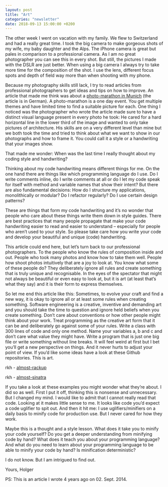 ```yaml
---
layout: post
title: "Art"
categories: "newsletter"
date: 2018-09-13 15:00:00 +0200
---
```


The other week I went on vacation with my family. We flew to Switzerland and had a really great time. I took the big camera to make gorgeous shots of my wife, my baby daughter and the Alps. The iPhone camera is great but pales in comparison to a professional camera. As I am no great photographer you can see this in every shot. But still, the pictures I made with the DSLR are just better. When using a big camera I always try to take more time for the composition of the shot. I use the lens, different focus spots and depth of field way more than when shooting with my phone.
<!--more-->
Because my photography skills still lack, I try to read articles from professional photographers to get ideas and tips on how to improve. An article that made me think was about a [photo-marathon in Munich](http://www.domlen.de/2014/08/16/fmm14/) (the article is in German). A photo-marathon is a one day event. You get multiple themes and have limited time to find a suitable picture for each. One thing I noticed was the photographer who wrote the article made sure to have a distinct visual language present in every photo he took: He cared for a hard horizontal line in the lower third of the image and wanted to only take pictures of architecture. His skills are on a very different level than mine but we both took the time and tried to think about what we want to show in our photographs and how to frame it. You could call it a style or a handwriting that your images show.

That made me wonder: When was the last time I really thought about my coding style and handwriting?

Thinking about my code handwriting means different things for me. On the one hand there are things like which programming language do I use. Do I write comments inline, do I write comments at all or do I let my code speak for itself with method and variable names that show their intent? But there are also fundamental decisions: How do I structure my applications, monolithically or modular? Do I refactor regularly? Do I use certain design patterns?

These are things that form my code handwriting and it’s no wonder that people who care about these things write them down in style guides. There are best practices that many people propagate that make your code handwriting easier to read and easier to understand – especially for people who aren’t used to your style. So please take care how you write your code and develop your beautiful and unique (code) handwriting.

This article could end here, but let’s turn back to our professional photographers. To the people who know the rules of composition inside and out. People who took many photos and know how to take them well. People how shoot photos intuitively that are a joy to look at. You know what some of these people do? They deliberately ignore all rules and create something that is truly unique and recognisable. In the eyes of the spectator that might not always be beautiful or even easy to look at, but it is art (at least that’s what they say) and it is their form to express themselves.

So let me end this article like this: Sometimes, to evolve your craft and find a new way, it is okay to ignore all or at least some rules when creating something. Software engineering is a creative, inventive and demanding art and you should take the time to question and ignore held beliefs when you create something. Don’t care about conventions or how other people might think about your work. Treat programming as the creative art form that it can be and deliberately go against some of your rules. Write a class with 300 lines of code and only one method. Name your variables a, b and c and don’t care what value they might have. Write a program that is just one big file or write something without line breaks. It will feel weird at first but I bet you’ll get a new perspective on things. And it never hurts to adjust your point of view.
If you’d like some ideas have a look at these Github repositories. This is art.

rkh - [almost-rackup](https://github.com/rkh/almost-rack/blob/meister/almost-rackup)

rkh - [almost-sinatra](https://github.com/rkh/almost-sinatra)

If you take a look at these examples you might wonder what they’re about. I did so as well. First I put it off, thinking this is nonsense and unnecessary. But I changed my mind. I would like to admit that I cannot really read that code. Looking at it makes little sense to me. It looks like code you’d expect a code uglifier to spit out. And then it hit me: I use uglifiers/minifiers on a daily basis to minify code for production use. But I never cared for how they work.

Maybe this is a thought and a style lesson. What does it take you to minify your code yourself? Do you get a deeper understanding from minifying code by hand? What does it teach you about your programming language? And what do you need to learn about your programming language to be able to minify your code by hand? Is minification deterministic?

I do not know. But I am intrigued to find out.

Yours,
Holger

PS: This is an article I wrote 4 years ago on 02. Sept. 2014.
